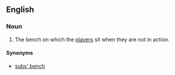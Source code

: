 ==English==

===Noun===
{{en-noun|es|head=[[substitutes]]' [[bench]]}}

# {{football}} The bench on which the [[player]]s sit when they are not in action.

====Synonyms====
* [[subs' bench]]